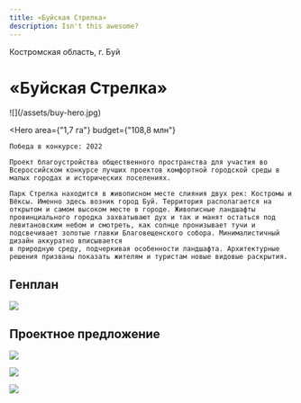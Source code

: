 ```yaml
---
title: «Буйская Стрелка»
description: Isn't this awesome?
---
```


<AffinumLogo />

Костромская область, г. Буй

# «Буйская Стрелка»

<Wide>
    ![](/assets/buy-hero.jpg)
</Wide>

<Hero
    area={"1,7 га"}
    budget={"108,8 млн"}
>
    Победа в конкурсе: 2022  

    Проект благоустройства общественного пространства для участия во Всероссийском конкурсе лучших проектов комфортной городской среды в малых городах и исторических поселениях.

    Парк Стрелка находится в живописном месте слияния двух рек: Костромы и Вёксы. Именно здесь возник город Буй. Территория располагается на открытом и самом высоком месте в городе. Живописные ландшафты провинциального городка захватывают дух и так и манят остаться под левитановским небом и смотреть, как солнце про­низывает тучи и подсвечивает золотые главки Благовещенского собора. Минимали­стичный дизайн аккуратно вписывается 
    в природную среду, подчеркивая особенности ландшафта. Архитектурные решения призваны показать жителям и туристам новые видовые раскрытия.
</Hero>

## Генплан

![](/assets/buy-00.jpg)

## Проектное предложение

![](/assets/buy-01.jpg)

![](/assets/buy-02.jpg)

![](/assets/buy-03.jpg)

